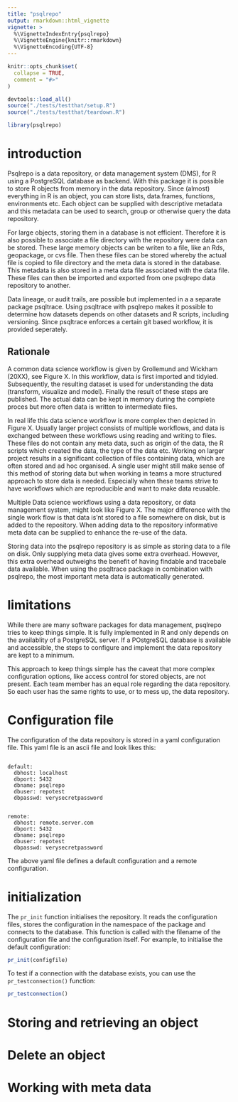 ```yaml
---
title: "psqlrepo"
output: rmarkdown::html_vignette
vignette: >
  %\VignetteIndexEntry{psqlrepo}
  %\VignetteEngine{knitr::rmarkdown}
  %\VignetteEncoding{UTF-8}
---
```


```r
knitr::opts_chunk$set(
  collapse = TRUE,
  comment = "#>"
)
```

```r
devtools::load_all()
source("./tests/testthat/setup.R")
source("./tests/testthat/teardown.R")

```


```r
library(psqlrepo)
```

# introduction

Psqlrepo is a data repository, or  data management system (DMS), for R
using a PostgreSQL database as backend. With this package it is possible
to store R objects from memory in the data repository. Since (almost)
everything in R is an object, you can store lists, data.frames, functions,
environments etc. Each object can be supplied with descriptive metadata
and this metadata can be used to search, group or otherwise query the
data repository.

For large objects, storing them in a database is not efficient.
Therefore it is also possible to associate a file directory with the
repository were data can be stored. These large memory objects can be writen
to a file, like an Rds, geopackage, or cvs file. Then these files can
be stored whereby the actual file is copied to file directory and the
meta data is stored in the database. This metadata is also stored in a
meta data file associated with the data file. These files can then be
imported and exported from one psqlrepo data repository to another.

Data lineage, or audit trails, are possible but implemented in a a
separate package psqltrace. Using psqltrace with psqlrepo makes it possible
to determine how datasets depends on other datasets and  R scripts, including
versioning.  Since psqltrace enforces a certain git based workflow,
it is provided seperately.

## Rationale
A common data science workflow is given by Grollemund and
Wickham (20XX), see Figure X. In this workflow, data
is first imported and tidyied. Subsequently, the resulting dataset
is used for understanding the data (transform, visualize and model).
Finally the result of these steps are published. The actual data can be
kept in memory during the complete proces but more often data is written
to intermediate files.

In real life this data science workflow is more complex then depicted
in Figure X. Usually larger project consists of multiple workflows,
and data is exchanged between these workflows using reading and writing
to files. These files do not contain any meta data, such as origin of
the data, the R scripts which created the data, the type of the data
etc. Working on larger project results in a significant collection of
files containing data, which are often stored and ad hoc organised. A
single user might still make sense of this method of storing data
but when working in teams a more structured approach to store data is
needed. Especially when these teams strive to have workflows which are
reproducible and want to make data reusable.

Multiple Data science workflows using a data repository, or data
management system, might look like Figure X. The major difference with
the single work flow is that data is'nt stored to a file somewhere on
disk, but is added to the repository. When adding data to the repository
informative meta data can be supplied to enhance the re-use of the data.

Storing data into the psqlrepo repository is as simple as storing data
to a file on disk. Only supplying meta data gives some extra overhead.
However, this extra overhead outweighs the benefit of having findable and
tracebale data available. When using the psqltrace package in combination
with psqlrepo, the most important meta data is automatically generated.

# limitations

While there are many software packages for data management, psqlrepo tries
to keep things simple. It is fully implemented in R and only depends
on the availablity of a PostgreSQL server. If a POstgreSQL database is
available and accessible, the steps to configure and implement the data
repository are kept to a minimum.

This approach to keep things simple has the caveat that more complex
configuration options, like access control for stored objects, are not
present.  Each team member has an equal role
regarding the data repository. So each user has the same rights to use,
or to mess up, the data repository.


# Configuration file

The configuration of the data repository is stored in a yaml
configuration file. This yaml file is an ascii file and look likes
this:

```{}

default:
  dbhost: localhost
  dbport: 5432
  dbname: psqlrepo
  dbuser: repotest
  dbpasswd: verysecretpassword


remote:
  dbhost: remote.server.com
  dbport: 5432
  dbname: psqlrepo
  dbuser: repotest
  dbpasswd: verysecretpassword

```

The above yaml file defines a default configuration and a remote
configuration. 

# initialization

The `pr_init` function initialises the repository. It reads the
configuration files, stores the configuration in the namespace of the
package and connects to the database. This function is called with the
filename of the configuration file and the configuration 
itself. For example, to initialise the default configuration:

```r
pr_init(configfile)
```

To test if a connection with the database exists, you can use the
`pr_testconnection()` function:
```r
pr_testconnection()
```

# Storing and retrieving an object

# Delete an object

# Working with meta data




              



